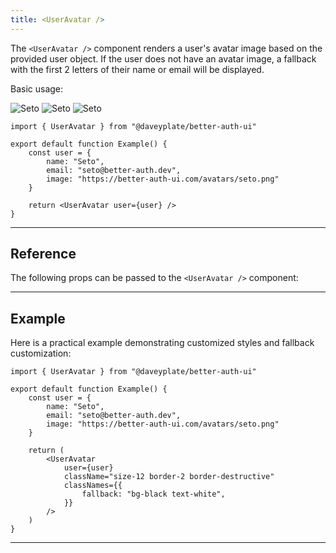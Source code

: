 ```yaml
---
title: <UserAvatar />
---
```


The `<UserAvatar />` component renders a user's avatar image based on the provided user object. If the user does not have an avatar image, a fallback with the first 2 letters of their name or email will be displayed.

Basic usage:

<div className="flex gap-2 -mt-8 -mb-8">
<img alt="Seto" src="/avatars/seto.png" className="size-8 rounded-full" />
<img alt="Seto" src="/avatars/dark.png" className="size-8 rounded-full hidden dark:block" />
<img alt="Seto" src="/avatars/light.png" className="size-8 rounded-full dark:hidden" />
</div>

```tsx
import { UserAvatar } from "@daveyplate/better-auth-ui"

export default function Example() {
    const user = {
        name: "Seto",
        email: "seto@better-auth.dev",
        image: "https://better-auth-ui.com/avatars/seto.png"
    }

    return <UserAvatar user={user} />
}
```

---

## Reference

The following props can be passed to the `<UserAvatar />` component:

<AutoTypeTable path="../src/components/user-avatar.tsx" name="UserAvatarProps" />

---

## Example

Here is a practical example demonstrating customized styles and fallback customization:

```tsx
import { UserAvatar } from "@daveyplate/better-auth-ui"

export default function Example() {
    const user = {
        name: "Seto",
        email: "seto@better-auth.dev",
        image: "https://better-auth-ui.com/avatars/seto.png"
    }

    return (
        <UserAvatar
            user={user}
            className="size-12 border-2 border-destructive"
            classNames={{
                fallback: "bg-black text-white",
            }}
        />
    )
}
```

---